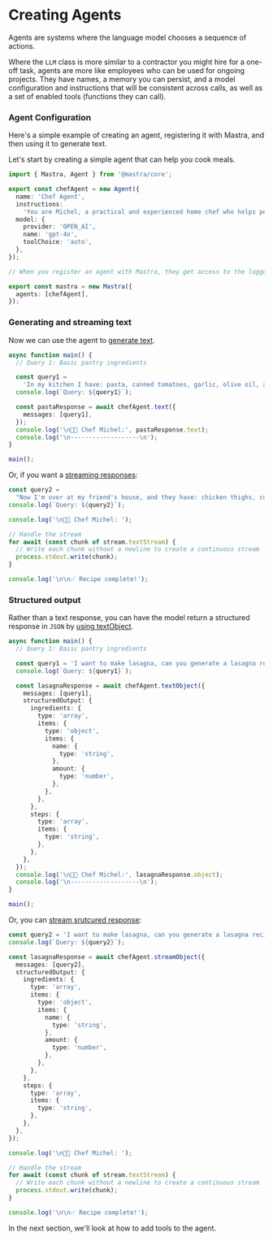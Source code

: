 # Creating Agents

Agents are systems where the language model chooses a sequence of actions.

Where the `LLM` class is more similar to a contractor you might hire for a one-off task, agents are more like employees who can be used for ongoing projects. They have names, a memory you can persist, and a model configuration and instructions that will be consistent across calls, as well as a set of enabled tools (functions they can call).

### Agent Configuration

Here's a simple example of creating an agent, registering it with Mastra, and then using it to generate text.

Let's start by creating a simple agent that can help you cook meals.

```ts showLineNumbers {17}
import { Mastra, Agent } from '@mastra/core';

export const chefAgent = new Agent({
  name: 'Chef Agent',
  instructions:
    'You are Michel, a practical and experienced home chef who helps people cook great meals with whatever ingredients they have available. Your first priority is understanding what ingredients and equipment the user has access to, then suggesting achievable recipes. You explain cooking steps clearly and offer substitutions when needed, maintaining a friendly and encouraging tone throughout.',
  model: {
    provider: 'OPEN_AI',
    name: 'gpt-4o',
    toolChoice: 'auto',
  },
});

// When you register an agent with Mastra, they get access to the logger and any configured tools or integrations, as we will explore in the following sections.

export const mastra = new Mastra({
  agents: [chefAgent],
});
```

### Generating and streaming text

Now we can use the agent to [generate text](../reference/agents/text.mdx).

```ts showLineNumbers
async function main() {
  // Query 1: Basic pantry ingredients

  const query1 =
    'In my kitchen I have: pasta, canned tomatoes, garlic, olive oil, and some dried herbs (basil and oregano). What can I make?';
  console.log(`Query: ${query1}`);

  const pastaResponse = await chefAgent.text({
    messages: [query1],
  });
  console.log('\n👨‍🍳 Chef Michel:', pastaResponse.text);
  console.log('\n-------------------\n');
}

main();
```

Or, if you want a [streaming responses](../reference/agents/stream.mdx):

```ts showLineNumbers
const query2 =
  "Now I'm over at my friend's house, and they have: chicken thighs, coconut milk, sweet potatoes, and some curry powder.";
console.log(`Query: ${query2}`);

console.log('\n👨‍🍳 Chef Michel: ');

// Handle the stream
for await (const chunk of stream.textStream) {
  // Write each chunk without a newline to create a continuous stream
  process.stdout.write(chunk);
}

console.log('\n\n✅ Recipe complete!');
```

### Structured output

Rather than a text response, you can have the model return a structured response in `JSON` by [using textObject](../reference/agents/textObject.mdx).

```ts showLineNumbers
async function main() {
  // Query 1: Basic pantry ingredients

  const query1 = 'I want to make lasagna, can you generate a lasagna recipe for me?';
  console.log(`Query: ${query1}`);

  const lasagnaResponse = await chefAgent.textObject({
    messages: [query1],
    structuredOutput: {
      ingredients: {
        type: 'array',
        items: {
          type: 'object',
          items: {
            name: {
              type: 'string',
            },
            amount: {
              type: 'number',
            },
          },
        },
      },
      steps: {
        type: 'array',
        items: {
          type: 'string',
        },
      },
    },
  });
  console.log('\n👨‍🍳 Chef Michel:', lasagnaResponse.object);
  console.log('\n-------------------\n');
}

main();
```

Or, you can [stream srutcured response](../reference/agents/streamObject.mdx):

```ts showLineNumbers
const query2 = 'I want to make lasagna, can you generate a lasagna recipe for me?';
console.log(`Query: ${query2}`);

const lasagnaResponse = await chefAgent.streamObject({
  messages: [query2],
  structuredOutput: {
    ingredients: {
      type: 'array',
      items: {
        type: 'object',
        items: {
          name: {
            type: 'string',
          },
          amount: {
            type: 'number',
          },
        },
      },
    },
    steps: {
      type: 'array',
      items: {
        type: 'string',
      },
    },
  },
});

console.log('\n👨‍🍳 Chef Michel: ');

// Handle the stream
for await (const chunk of stream.textStream) {
  // Write each chunk without a newline to create a continuous stream
  process.stdout.write(chunk);
}

console.log('\n\n✅ Recipe complete!');
```

In the next section, we'll look at how to add tools to the agent.
